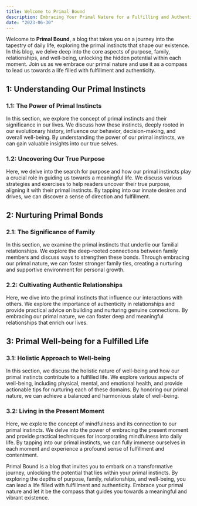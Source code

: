 ```yaml
---
title: Welcome to Primal Bound
description: Embracing Your Primal Nature for a Fulfilling and Authentic Life.
date: "2023-06-30"
---
```


Welcome to **Primal Bound**, a blog that takes you on a journey into the tapestry of daily life, exploring the primal instincts that shape our existence. In this blog, we delve deep into the core aspects of purpose, family, relationships, and well-being, unlocking the hidden potential within each moment. Join us as we embrace our primal nature and use it as a compass to lead us towards a life filled with fulfillment and authenticity.

## 1: Understanding Our Primal Instincts

### 1.1: The Power of Primal Instincts

In this section, we explore the concept of primal instincts and their significance in our lives. We discuss how these instincts, deeply rooted in our evolutionary history, influence our behavior, decision-making, and overall well-being. By understanding the power of our primal instincts, we can gain valuable insights into our true selves.

### 1.2: Uncovering Our True Purpose

Here, we delve into the search for purpose and how our primal instincts play a crucial role in guiding us towards a meaningful life. We discuss various strategies and exercises to help readers uncover their true purpose, aligning it with their primal instincts. By tapping into our innate desires and drives, we can discover a sense of direction and fulfillment.

## 2: Nurturing Primal Bonds

### 2.1: The Significance of Family

In this section, we examine the primal instincts that underlie our familial relationships. We explore the deep-rooted connections between family members and discuss ways to strengthen these bonds. Through embracing our primal nature, we can foster stronger family ties, creating a nurturing and supportive environment for personal growth.

### 2.2: Cultivating Authentic Relationships

Here, we dive into the primal instincts that influence our interactions with others. We explore the importance of authenticity in relationships and provide practical advice on building and nurturing genuine connections. By embracing our primal nature, we can foster deep and meaningful relationships that enrich our lives.

## 3: Primal Well-being for a Fulfilled Life

### 3.1: Holistic Approach to Well-being

In this section, we discuss the holistic nature of well-being and how our primal instincts contribute to a fulfilled life. We explore various aspects of well-being, including physical, mental, and emotional health, and provide actionable tips for nurturing each of these domains. By honoring our primal nature, we can achieve a balanced and harmonious state of well-being.

### 3.2: Living in the Present Moment

Here, we explore the concept of mindfulness and its connection to our primal instincts. We delve into the power of embracing the present moment and provide practical techniques for incorporating mindfulness into daily life. By tapping into our primal instincts, we can fully immerse ourselves in each moment and experience a profound sense of fulfillment and contentment.



Primal Bound is a blog that invites you to embark on a transformative journey, unlocking the potential that lies within your primal instincts. By exploring the depths of purpose, family, relationships, and well-being, you can lead a life filled with fulfillment and authenticity. Embrace your primal nature and let it be the compass that guides you towards a meaningful and vibrant existence.
